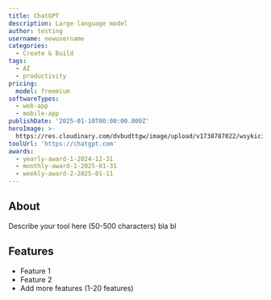 ---
title: ChatGPT
description: Large language model
author: testing
username: newusername
categories:
  - Create & Build
tags:
  - AI
  - productivity
pricing:
  model: freemium
softwareTypes:
  - web-app
  - mobile-app
publishDate: '2025-01-10T00:00:00.000Z'
heroImage: >-
  https://res.cloudinary.com/dvbudttgw/image/upload/v1738787022/wsykici9saddpwaasy6z.png
toolUrl: 'https://chatgpt.com'
awards:
  - yearly-award-1-2024-12-31
  - monthly-award-1-2025-01-31
  - weekly-award-2-2025-01-11
---
## About
Describe your tool here (50-500 characters) bla bl

## Features
- Feature 1
- Feature 2
- Add more features (1-20 features)
